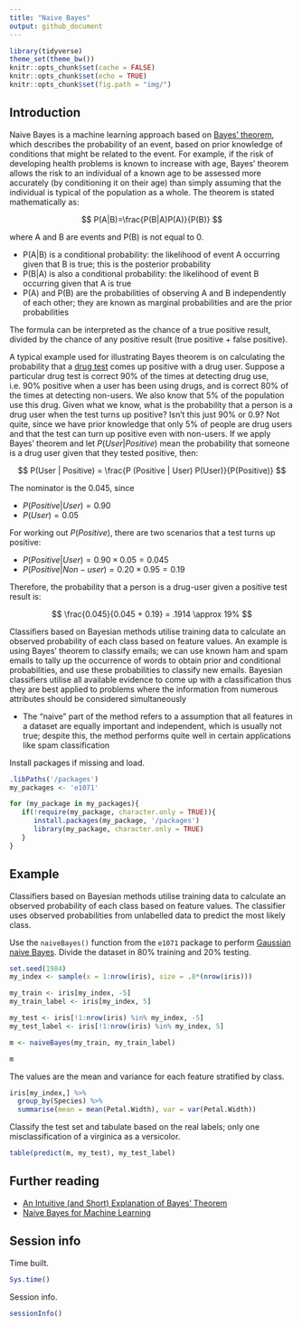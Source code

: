 ```yaml
---
title: "Naive Bayes"
output: github_document
---
```


```r
library(tidyverse)
theme_set(theme_bw())
knitr::opts_chunk$set(cache = FALSE)
knitr::opts_chunk$set(echo = TRUE)
knitr::opts_chunk$set(fig.path = "img/")
```

## Introduction

Naive Bayes is a machine learning approach based on [Bayes' theorem](https://en.wikipedia.org/wiki/Bayes%27_theorem), which describes the probability of an event, based on prior knowledge of conditions that might be related to the event. For example, if the risk of developing health problems is known to increase with age, Bayes' theorem allows the risk to an individual of a known age to be assessed more accurately (by conditioning it on their age) than simply assuming that the individual is typical of the population as a whole. The theorem is stated mathematically as:

$$ P(A|B)=\frac{P(B|A)P(A)}{P(B)} $$

where A and B are events and P(B) is not equal to 0.

* P(A|B) is a conditional probability: the likelihood of event A occurring given that B is true; this is the posterior probability
* P(B|A) is also a conditional probability: the likelihood of event B occurring given that A is true
* P(A) and P(B) are the probabilities of observing A and B independently of each other; they are known as marginal probabilities and are the prior probabilities

The formula can be interpreted as the chance of a true positive result, divided by the chance of any positive result (true positive + false positive).

A typical example used for illustrating Bayes theorem is on calculating the probability that a [drug test](https://en.wikipedia.org/wiki/Bayes%27_theorem#Drug_testing) comes up positive with a drug user. Suppose a particular drug test is correct 90% of the times at detecting drug use, i.e. 90% positive when a user has been using drugs, and is correct 80% of the times at detecting non-users. We also know that 5% of the population use this drug. Given what we know, what is the probability that a person is a drug user when the test turns up positive? Isn't this just 90% or 0.9? Not quite, since we have prior knowledge that only 5% of people are drug users and that the test can turn up positive even with non-users. If we apply Bayes' theorem and let $P(User|Positive)$ mean the probability that someone is a drug user given that they tested positive, then:

$$ P(User | Positive) = \frac{P (Positive | User) P(User)}{P(Positive)} $$

The nominator is the $0.045$, since

* $P(Positive|User) = 0.90$
* $P(User) = 0.05$

For working out $P(Positive)$, there are two scenarios that a test turns up positive:

* $P(Positive|User) = 0.90 \times 0.05 = 0.045$
* $P(Positive|Non-user) = 0.20 \times 0.95 = 0.19$

Therefore, the probability that a person is a drug-user given a positive test result is:

$$ \frac{0.045}{0.045 + 0.19} = .1914 \approx 19% $$

Classifiers based on Bayesian methods utilise training data to calculate an observed probability of each class based on feature values. An example is using Bayes' theorem to classify emails; we can use known ham and spam emails to tally up the occurrence of words to obtain prior and conditional probabilities, and use these probabilities to classify new emails. Bayesian classifiers utilise all available evidence to come up with a classification thus they are best applied to problems where the information from numerous attributes should be considered simultaneously

* The "naive" part of the method refers to a assumption that all features in a dataset are equally important and independent, which is usually not true; despite this, the method performs quite well in certain applications like spam classification

Install packages if missing and load.

```r
.libPaths('/packages')
my_packages <- 'e1071'

for (my_package in my_packages){
   if(!require(my_package, character.only = TRUE)){
      install.packages(my_package, '/packages')
      library(my_package, character.only = TRUE)
   }
}
```

## Example

Classifiers based on Bayesian methods utilise training data to calculate an observed probability of each class based on feature values. The classifier uses observed probabilities from unlabelled data to predict the most likely class.

Use the `naiveBayes()` function from the `e1071` package to perform [Gaussian naive Bayes](https://en.wikipedia.org/wiki/Naive_Bayes_classifier#Gaussian_naive_Bayes). Divide the dataset in 80% training and 20% testing.

```r
set.seed(1984)
my_index <- sample(x = 1:nrow(iris), size = .8*(nrow(iris)))

my_train <- iris[my_index, -5]
my_train_label <- iris[my_index, 5]

my_test <- iris[!1:nrow(iris) %in% my_index, -5]
my_test_label <- iris[!1:nrow(iris) %in% my_index, 5]

m <- naiveBayes(my_train, my_train_label)

m
```

The values are the mean and variance for each feature stratified by class.

```r
iris[my_index,] %>%
  group_by(Species) %>%
  summarise(mean = mean(Petal.Width), var = var(Petal.Width))
```

Classify the test set and tabulate based on the real labels; only one misclassification of a virginica as a versicolor.

```r
table(predict(m, my_test), my_test_label)
```

## Further reading

* [An Intuitive (and Short) Explanation of Bayes' Theorem](https://betterexplained.com/articles/an-intuitive-and-short-explanation-of-bayes-theorem/)
* [Naive Bayes for Machine Learning](https://machinelearningmastery.com/naive-bayes-for-machine-learning/)

## Session info

Time built.

```r
Sys.time()
```

Session info.

```r
sessionInfo()
```

